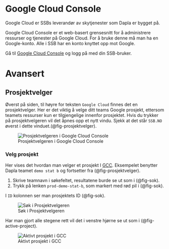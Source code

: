 # Google Cloud Console

Google Cloud er SSBs leverandør av skytjenester som Dapla er bygget på.

Google Cloud Console er et web-basert grensesnitt for å administrere ressurser og tjenester på Google Cloud. For å bruke denne må man ha en Google-konto. Alle i SSB har en konto knyttet opp mot Google.

::: {.callout-note appearance="simple"}
Gå til [Google Cloud Console](https://console.cloud.google.com/) og logg på med din SSB-bruker.
:::

# Avansert

## Prosjektvelger
Øverst på siden, til høyre for teksten `Google Cloud` finnes det en prosjektvelger. Her er det viktig å velge ditt teams Google prosjekt, ettersom teamets ressurser kun er tilgjengelige innenfor prosjektet.
Hvis du trykker på prosjektvelgeren vil det åpnes opp et nytt vindu. Sjekk at det står `SSB.NO` øverst i dette vinduet.(@fig-prosjektvelger).

![Prosjektvelgeren i Google Cloud Console](./images/prosjektvelger.png){fig-alt="Bilde som viser prosjektvelgeren i Google Cloud Console" #fig-prosjektvelger}

### Velg prosjekt
Her vises det hvordan man velger et prosjekt I [GCC](./gcc.qmd). Eksempelet benytter Dapla teamet `demo stat b` og fortsetter fra (@fig-prosjektvelger).

1. Skrive teamnavn i søkefeltet, resultatene burde se ut som i (@fig-sok).
1. Trykk på lenken `prod-demo-stat-b`, som markert med rød pil i (@fig-sok).

::: {.callout-note appearance="simple"}
I `ID` kolonnen ser man prosjektets ID (@fig-sok).
:::

![Søk i Prosjektvelgeren](./images/select-gcp-project1.png){fig-alt="Søk i Prosjektvelgeren" #fig-sok}

Har man gjort alle stegene rett vil det i venstre hjørne se ut som i (@fig-active-project).

![Aktivt prosjekt i GCC](./images/select-gcp-project2.png){fig-alt="Aktivt prosjekt i GCC" #fig-active-project}

